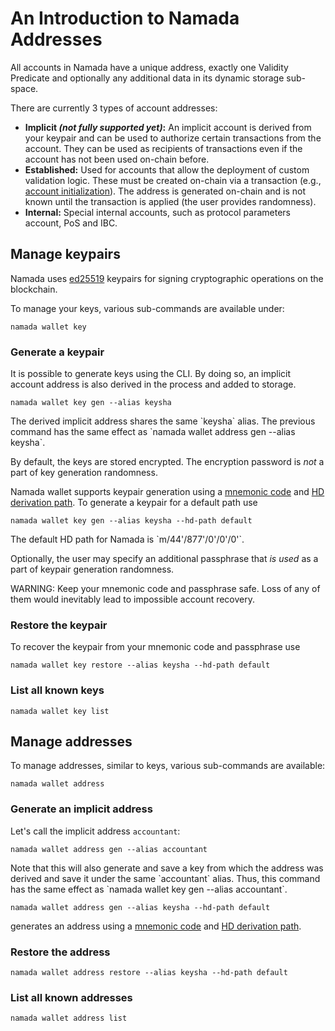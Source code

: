 
# An Introduction to Namada Addresses

All accounts in Namada have a unique address, exactly one Validity Predicate and optionally any additional data in its dynamic storage sub-space.

There are currently 3 types of account addresses:
- **Implicit *(not fully supported yet)*:** An implicit account is derived from your keypair and can be used to authorize certain transactions from the account. They can be used as recipients of transactions even if the account has not been used on-chain before.
- **Established:** Used for accounts that allow the deployment of custom validation logic. These must be created on-chain via a transaction (e.g., [account initialization](./send-and-receive-nam-tokens.md#initialize-an-established-account)). The address is generated on-chain and is not known until the transaction is applied (the user provides randomness).
- **Internal:** Special internal accounts, such as protocol parameters account, PoS and IBC.

## Manage keypairs

Namada uses [ed25519](https://en.wikipedia.org/wiki/EdDSA#Ed25519) keypairs for signing cryptographic operations on the blockchain.

To manage your keys, various sub-commands are available under:

```shell copy
namada wallet key
```

### Generate a keypair

It is possible to generate keys using the CLI. By doing so, an implicit account address is also derived in the process and added to storage.

```shell copy
namada wallet key gen --alias keysha
```

<Callout type="info">
The derived implicit address shares the same `keysha` alias. The previous command has the same effect as `namada wallet address gen --alias keysha`.
</Callout>

By default, the keys are stored encrypted.
The encryption password is _not_ a part of key generation randomness.

Namada wallet supports keypair generation using a [mnemonic code](https://github.com/bitcoin/bips/blob/master/bip-0039.mediawiki) and [HD derivation path](https://github.com/bitcoin/bips/blob/master/bip-0044.mediawiki).
To generate a keypair for a default path use
```shell copy
namada wallet key gen --alias keysha --hd-path default
```

<Callout type="info">
The default HD path for Namada is `m/44'/877'/0'/0'/0'`.
</Callout>

Optionally, the user may specify an additional passphrase that _is used_ as a part of keypair generation randomness.

<Callout type="error" emoji="🚨">
WARNING: Keep your mnemonic code and passphrase safe.
Loss of any of them would inevitably lead to impossible account recovery.
</Callout>

### Restore the keypair

To recover the keypair from your mnemonic code and passphrase use
```shell copy
namada wallet key restore --alias keysha --hd-path default
```

### List all known keys

```shell copy
namada wallet key list
```

## Manage addresses


To manage addresses, similar to keys, various sub-commands are available:

```shell copy
namada wallet address
```

### Generate an implicit address

Let's call the implicit address `accountant`:
```shell copy
namada wallet address gen --alias accountant
```

<Callout type="info">
Note that this will also generate and save a key from which the address was derived and save it under the same `accountant` alias. Thus, this command has the same effect as `namada wallet key gen --alias accountant`.
</Callout>

```shell copy
namada wallet address gen --alias keysha --hd-path default
```
generates an address using a [mnemonic code](https://github.com/bitcoin/bips/blob/master/bip-0039.mediawiki) and [HD derivation path](https://github.com/bitcoin/bips/blob/master/bip-0044.mediawiki).

### Restore the address

```shell copy
namada wallet address restore --alias keysha --hd-path default
```
### List all known addresses

```shell copy
namada wallet address list
```
